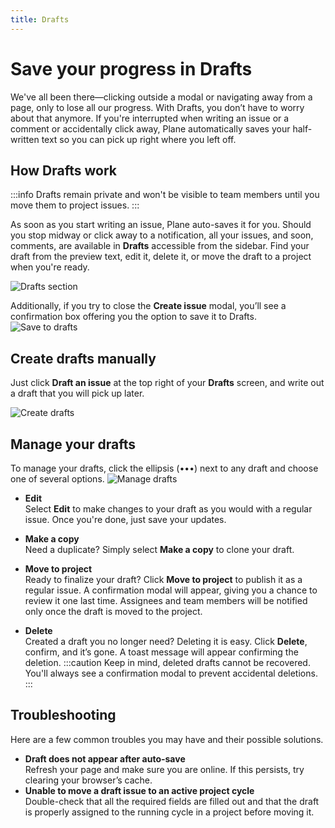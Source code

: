 ```yaml
---
title: Drafts
---
```


# Save your progress in Drafts

We've all been there—clicking outside a modal or navigating away from a page, only to lose all our progress. With Drafts, you don’t have to worry about that anymore. If you're interrupted when writing an issue or a comment or accidentally click away, Plane automatically saves your half-written text so you can pick up right where you left off.

## How Drafts work

:::info
Drafts remain private and won't be visible to team members until you move them to project issues.
:::

As soon as you start writing an issue, Plane auto-saves it for you. Should you stop midway or click away to a notification, all your issues, and soon, comments, are available in **Drafts** accessible from the sidebar. Find your draft from the preview text, edit it, delete it, or move the draft to a project when you're ready.

![Drafts section](https://media.docs.plane.so/drafts/drafts-section.webp#center) 

Additionally, if you try to close the **Create issue** modal, you’ll see a confirmation box offering you the option to save it to Drafts.
![Save to drafts](https://media.docs.plane.so/drafts/save-to-drafts.webp#center) 


## Create drafts manually

Just click **Draft an issue** at the top right of your **Drafts** screen, and write out a draft that you will pick up later.

![Create drafts](https://media.docs.plane.so/drafts/create-draft.webp#center) 

## Manage your drafts
To manage your drafts, click the ellipsis (•••) next to any draft and choose one of several options.
![Manage drafts](https://media.docs.plane.so/drafts/manage-drafts.webp#center) 

- **Edit**  
Select **Edit** to make changes to your draft as you would with a regular issue. Once you're done, just save your updates.

- **Make a copy**  
Need a duplicate? Simply select **Make a copy** to clone your draft.

- **Move to project**  
Ready to finalize your draft? Click **Move to project** to publish it as a regular issue. A confirmation modal will appear, giving you a chance to review it one last time. Assignees and team members will be notified only once the draft is moved to the project.

- **Delete**  
Created a draft you no longer need? Deleting it is easy. Click **Delete**, confirm, and it’s gone. A toast message will appear confirming the deletion.
    :::caution
    Keep in mind, deleted drafts cannot be recovered. You'll always see a confirmation modal to prevent accidental deletions.
    :::

## Troubleshooting
Here are a few common troubles you may have and their possible solutions.

- **Draft does not appear after auto-save**  
Refresh your page and make sure you are online. If this persists, try clearing your browser’s cache.
- **Unable to move a draft issue to an active project cycle**   
Double-check that all the required fields are filled out and that the draft is properly assigned to the running cycle in a project before moving it.